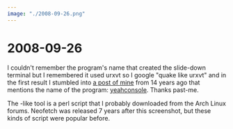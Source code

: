 ```yaml
---
image: "./2008-09-26.png"
---
```


# 2008-09-26

I couldn't remember the program's name that created the slide-down terminal but
I remembered it used urxvt so I google "quake like urxvt" and in the first
result I stumbled into [a post of
mine](https://bbs.archlinux.org/viewtopic.php?pid=764749#p764749) from 14 years
ago that mentions the name of the program:
[yeahconsole](http://phrat.de/yeahtools.html). Thanks past-me.

The <W page="Neofetch"/>-like tool is a perl script that I probably downloaded 
from the  Arch Linux forums. Neofetch was released 7 years after this screenshot, 
but these kinds of script were popular before. 
